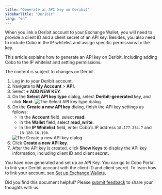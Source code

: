 ```yaml
---
title: "Generate an API key on Deribit"
sidebarTitle: "Deribit"
lang: "en"
---
```


When you link a Deribit account to your Exchange Wallet, you will need to provide a client ID and a client secret of an API key. Besides, you also need to include Cobo in the IP whitelist and assign specific permissions to the key.

This article explains how to generate an API key on Deribit, including adding Cobo to the IP whitelist and setting permissions.

<Note>The content is subject to changes on Deribit.</Note>

1. Log in to your Deribit account.
2. Navigate to **My Account** > **API**.
3. Select **+ ADD NEW KEY**.
4. On the **Select API key type** dialog, select **Deribit-generated** key, and click **Next**.
    <img src="/en/images/exchange-wallet/deribit_1.png" className="screenshot_modal" alt="The Select API key type dialog" />
5. On the **Create a new API key** dialog, finish the API key settings as follows:
    - In the **Account** field, select **read**.
    - In the **Wallet** field, select **read_write**.
    - In the **IP Whitelist** field, enter Cobo's IP address `18.177.234.7` and `18.180.16.190`.
    <img src="/en/images/exchange-wallet/deribit_2.png" className="screenshot_modal" alt="The Create a new API key dialog" />
6. Click **Create a new API key**.
7. After the API key is created, click **Show Keys** to display the API key information, including client ID and client secret.

You have now generated and set up an API Key. You can go to Cobo Portal to link your Deribit account with the client ID and client secret. To learn how to link your account, see [Set up Exchange Wallets](/en/portal/exchange-wallets/set-up). 

<Tip>Did you find this document helpful? Please [submit feedback](https://forms.zohopublic.com/cobo/form/DocumentFeedbackForm/formperma/QvLOhxJv1_JMsJ-1dleZ8Itb_7rzN-LtgvsDdxosoVI?referrername=manuals) to share your thoughts with us.</Tip>